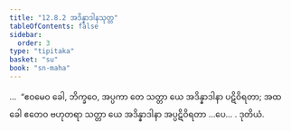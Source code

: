 ```yaml
---
title: "12.8.2 အဒိန္နာဒါနသုတ္တ"
tableOfContents: false
sidebar:
  order: 3
type: "tipitaka"
basket: "su"
book: "sn-maha"
---
```



<DynamicBreadcrumb />

<Division number="1142" book="sn-maha">

<Paragraph number="2461" book="sn-maha">
…  “ဧဝမေဝ ခေါ, ဘိက္ခဝေ, အပ္ပကာ တေ သတ္တာ ယေ အဒိန္နာဒါနာ ပဋိဝိရတာ; အထ ခေါ ဧတေဝ ဗဟုတရာ သတ္တာ ယေ အဒိန္နာဒါနာ အပ္ပဋိဝိရတာ …ပေ… .

</Paragraph>
</Division>

<Paragraph number="2462" type="center" book="sn-maha">
ဒုတိယံ.
</Paragraph>